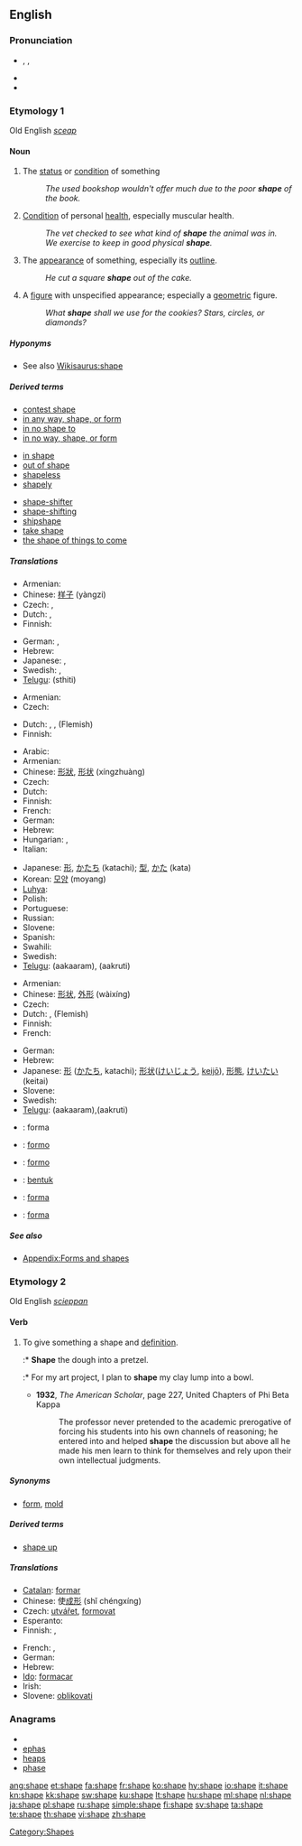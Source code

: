 {{also|in shape}}
==English==

===Pronunciation===
* {{enPR|shāp}}, {{IPA|/ʃeɪp/}}, {{SAMPA|/SeIp/}}
* {{audio|en-us-shape.ogg|Audio (US)}}
* {{rhymes|eɪp}}

===Etymology 1===
Old English ''[[sceap]]''

====Noun====
{{en-noun}}

# The [[status]] or [[condition]] of something
#: ''The used bookshop wouldn't offer much due to the poor '''shape''' of the book.''
# [[condition|Condition]] of personal [[health]], especially muscular health.
#: ''The vet checked to see what kind of '''shape''' the animal was in.''
#: ''We exercise to keep in good physical '''shape'''.''
# The [[appearance]] of something, especially its [[outline]].
#: ''He cut a square '''shape''' out of the cake.''
# A [[figure]] with unspecified appearance; especially a [[geometric]] figure.
#: ''What '''shape''' shall we use for the cookies?  Stars, circles, or diamonds?''

=====Hyponyms=====
* See also [[Wikisaurus:shape]]

=====Derived terms=====
{{top3}}
* [[contest shape]]
* [[in any way, shape, or form]]
* [[in no shape to]]
* [[in no way, shape, or form]]
{{mid3}}
* [[in shape]]
* [[out of shape]]
* [[shapeless]]
* [[shapely]]
{{mid3}}
* [[shape-shifter]]
* [[shape-shifting]]
* [[shipshape]]
* [[take shape]]
* [[the shape of things to come]]
{{bottom}}

=====Translations=====
{{trans-top|status or condition}}
* Armenian: {{t|hy|վիճակ|tr=vič̣ak}}
* Chinese: [[样子]] (yàngzi)
* Czech: {{t+|cs|stav|m}}, {{t-|cs|forma|f}}
* Dutch: {{t+|nl|staat}}, {{t+|nl|status}}
* Finnish: {{t+|fi|kunto}}
{{trans-mid}}
* German: {{t+|de|Zustand|m}}, {{t+|de|Form|f}}
* Hebrew: {{he-translation|מצב|matsáv}} {{m}}
* Japanese: {{t+|ja|様子}}, {{t-|ja|ようす|tr=yōsu}}
* Swedish: {{t+|sv|form|c}}, {{t+|sv|tillstånd|n}}
* [[Telugu]]: {{t|te|స్థితి}}(sthiti)
{{trans-bottom}}

{{trans-top|condition of personal health, especially muscular health}}
* Armenian: {{t|hy|վիճակ|tr=vič̣ak}}
* Czech: {{t-|cs|forma|f}}
{{trans-mid}}
* Dutch: {{t+|nl|vorm}}, {{t+|nl|conditie}}, {{t+|nl|fysiek}} (Flemish)
* Finnish: {{t+|fi|kunto}}
{{trans-bottom}}

{{trans-top|appearance or outline}}
* Arabic: {{Arab|[[شكل]]}} {{IPAchar|(šakl)}}
* Armenian: {{t-|hy|ձև|tr=jev}}
* Chinese: [[形狀]], [[形状]] (xíngzhuàng)
* Czech: {{t+|cs|tvar|m}}
* Dutch: {{t+|nl|vorm}}
* Finnish: {{t+|fi|muoto}}
* French: {{t+|fr|forme|f}}
* German: {{t+|de|Form|f}}
* Hebrew: {{he-translation|צורה|tsurá}} {{f}}
* Hungarian: {{t+|hu|alak}}, {{t+|hu|forma}}
* Italian: {{t+|it|forma|f}}
{{trans-mid}}
* Japanese: [[形]], [[かたち]] (katachi); [[型]], [[かた]] (kata)
* Korean: [[모양]] (moyang)
* [[Luhya]]: {{tø|luy|liumbo}}
* Polish: {{t+|pl|kształt|m}}
* Portuguese: {{t+|pt|forma|f}}
* Russian: {{t+|ru|форма|f|tr=fórma}}
* Slovene: {{t+|sl|oblika|f}}
* Spanish: {{t+|es|forma|f}}
* Swahili: {{t+|sw|umbo|xs=Swahili}}
* Swedish: {{t+|sv|form|c}}
* [[Telugu]]: {{t|te|ఆకారం}}(aakaaram),{{t|te|ఆకృతి}} (aakruti)
{{trans-bottom}}

{{trans-top|figure}}
* Armenian: {{t-|hy|ձև|tr=jev}}
* Chinese: [[形状]], [[外形]] (wàixíng)
* Czech: {{t+|cs|tvar|m}}
* Dutch: {{t+|nl|vorm}},  {{t+|nl|fysiek}} (Flemish)
* Finnish: {{t+|fi|muoto}}
* French: {{t+|fr|forme|f}}
{{trans-mid}}
* German: {{t+|de|Form|f}}
* Hebrew: {{he-translation|צורה|tsurá}} {{f}}
* Japanese: [[形]] ([[かたち]], katachi); [[形状]]([[けいじょう]], [[keijō]]), [[形態]], [[けいたい]] (keitai)
* Slovene: {{t+|sl|oblika|f}}
* Swedish: {{t+|sv|form|c}}
* [[Telugu]]: {{t|te|ఆకారం}}(aakaaram),{{t|te|ఆకృతి}}(aakruti)
{{trans-bottom}}

{{checktrans-top}}
* {{ttbc|Catalan}}: forma
* {{ttbc|Esperanto}}: [[formo]]
* {{ttbc|Ido}}: [[formo]]
* {{ttbc|Indonesian}}: [[bentuk]]
* {{ttbc|Italian}}: [[forma]]
* {{ttbc|Spanish}}: [[forma]] {{f}}
{{trans-bottom}}

=====See also=====
* [[Appendix:Forms and shapes]]

===Etymology 2===
Old English ''[[scieppan]]''

====Verb====
{{en-verb|shapes|shaping|shaped|'''[[shaped]]''' or '''[[shapen]]'''}}

# {{transitive}} To give something a shape and [[definition]].
#:* '''Shape''' the dough into a pretzel.
#:* For my art project, I plan to '''shape''' my clay lump into a bowl.
#* '''1932''', ''The American Scholar'', page 227, United Chapters of Phi Beta Kappa
#*: The professor never pretended to the academic prerogative of forcing his students into his own channels of reasoning; he entered into and helped '''shape''' the discussion but above all he made his men learn to think for themselves and rely upon their own intellectual judgments.

=====Synonyms=====
* {{italbrac-colon|give shape}} [[form]], [[mold]]

=====Derived terms=====
* [[shape up]]
<!--derived from "shape up": * [[shape up or ship out]]-->

=====Translations=====
{{trans-top|to give something a [[shape]]}}
* [[Catalan]]: [[formar]]
* Chinese: 使[[成形]] (shǐ chéngxíng)
* Czech: [[utvářet]], [[formovat]]
* Esperanto: {{t-|eo|formi|xs=Esperanto}}
* Finnish: {{t+|fi|muotoilla}}, {{t-|fi|muovata}}
{{trans-mid}}
* French: {{t|fr|donner une forme}},  {{t+|fr|former}}
* German: {{t+|de|formen}}
* Hebrew: {{he-translation|לעצב|le`atsév}}
* [[Ido]]: [[formacar]]
* Irish: {{t-|ga|cum|xs=Irish}}
* Slovene: [[oblikovati]]
{{trans-bottom}}

===Anagrams===
* {{alphagram|aehps}}
* [[ephas#English|ephas]]
* [[heaps#English|heaps]]
* [[phase#English|phase]]

[[Category:Shapes]]

[[ang:shape]]
[[et:shape]]
[[fa:shape]]
[[fr:shape]]
[[ko:shape]]
[[hy:shape]]
[[io:shape]]
[[it:shape]]
[[kn:shape]]
[[kk:shape]]
[[sw:shape]]
[[ku:shape]]
[[lt:shape]]
[[hu:shape]]
[[ml:shape]]
[[nl:shape]]
[[ja:shape]]
[[pl:shape]]
[[ru:shape]]
[[simple:shape]]
[[fi:shape]]
[[sv:shape]]
[[ta:shape]]
[[te:shape]]
[[th:shape]]
[[vi:shape]]
[[zh:shape]]
